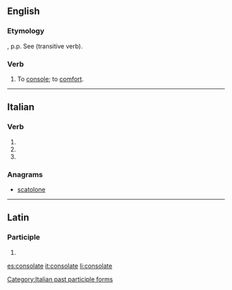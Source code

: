 ==English==

===Etymology===
{{etyl|la|en}} {{lena}} {{m|la|consolatus}}, p.p. See {{m|en|console}} (transitive verb).

===Verb===
{{en-verb|consolat}}

# {{context|obsolete|lang=en}} To [[console]]; to [[comfort]].
#: {{rfquotek|Shakespeare}}

{{Webster 1913}}

----

==Italian==

===Verb===
{{head|it|verb form}}

# {{inflection of|consolare||2|p|pres|indc|lang=it}}
# {{inflection of|consolare||2|p|impr|lang=it}}
# {{feminine plural of|consolato|lang=it}}

===Anagrams===
* [[scatolone#Italian|scatolone]]

[[Category:Italian past participle forms]]

----

==Latin==

===Participle===
{{la-part-form|cōnsōlāte}}

# {{inflection of|cōnsōlātus||voc|m|s|lang=la}}

[[es:consolate]]
[[it:consolate]]
[[li:consolate]]